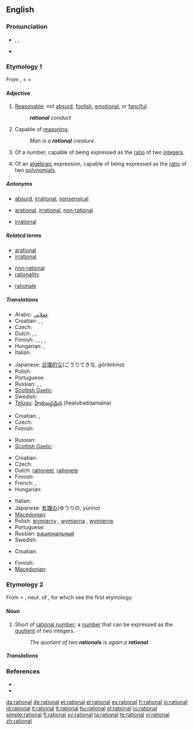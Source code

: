 {{was wotd|2009|January|20}}
==English==

===Pronunciation===
* {{enPR|ră'sh(ə)nəl}}, {{IPA|/ˈræʃ(ə)nəl/}}, {{SAMPA|/"r{S(@)n@l/}}
* {{audio|en-us-rational.ogg|Audio (US)}}

===Etymology 1===
From {{etyl|fro}} {{term|rationel}}, {{term|rational|lang=fro}} < {{etyl|la}} {{term|rationalis||of or belonging to reason, rational, reasonable}} < {{term|ratio||reason}}

====Adjective====
{{en-adj}}

# [[reasonable|Reasonable]]; not [[absurd]], [[foolish]], [[emotional]], or [[fanciful]].
#: '''''rational''' conduct''
# Capable of [[reasoning]].
#: ''Man is a '''rational''' creature.''
# {{arithmetic|no {{compar}} or {{superl}}}} Of a number, capable of being expressed as the [[ratio]] of two [[integer]]s.
# {{arithmetic|no {{compar}} or {{superl}}}} Of an [[algebraic]] expression, capable of being expressed as the [[ratio]] of two [[polynomial]]s.

=====Antonyms=====
* {{sense|reasonable}} [[absurd]], [[irrational]], [[nonsensical]]
* {{sense|capable of reasoning}} [[arational]], [[irrational]], [[non-rational]]
* {{sense|arithmetic}} [[irrational]]

=====Related terms=====
{{rel-top3|Terms etymologically related to "rational"}}
* [[arational]]
* [[irrational]]
{{rel-mid3}}
* [[non-rational]]
* [[rationality]]
{{rel-mid3}}
* [[rationale]]
{{rel-bottom}}

=====Translations=====
{{trans-top|reasonable; not absurd}}
* Arabic: [[عقلاني]]
* Croatian: {{t-|hr|racionalan|alt=rȁcionālan}}, {{t-|hr|razuman|alt=rȁzūman}}, {{t-|hr|razborit|alt=rázborit}}
* Czech: {{t-|cs|racionální}}
* Dutch: {{t|nl|rationeel}}, {{t+|nl|redelijk}}, {{t-|nl|verstandelijk}}
* Finnish: {{t-|fi|järkevä}}, {{t-|fi|järjellinen}}, {{t-|fi|järkiperäinen}}, {{t|fi|järkeenkäypä}}, {{t+|fi|rationaalinen}}
* Hungarian: {{t+|hu|racionális}}, {{t|hu|ésszerű}}
* Italian: {{t+|it|razionale}}
{{trans-mid}}
* Japanese: [[合理的な]](ごうりてきな, ''gōritekina'')
* Polish: {{t|pl|racjonalny}}
* Portuguese: {{t+|pt|racional}}
* Russian: {{t+|ru|рациональный|sc=Cyrl}}, {{t+|ru|целесообразный|sc=Cyrl}}, {{t+|ru|рассудительный|sc=Cyrl}}
* [[Scottish Gaelic]]: {{t-|gd|ciallach|xs=Scottish Gaelic}}
* Swedish: {{t+|sv|rationell}}
* [[Telugu]]: [[హేతుబద్దమైన]] (heatubaddamaina)
{{trans-bottom}}

{{trans-top|capable of reasoning}}
* Croatian: {{t-|hr|racionalan|alt=rȁcionālan}}, {{t-|hr|razuman|alt=rȁzūman}}
* Czech: {{t-|cs|racionální}}
* Finnish: {{t+|fi|rationaalinen}}
{{trans-mid}}
* Russian: {{t+|ru|мыслящий|sc=Cyrl}}
* [[Scottish Gaelic]]: {{t-|gd|ciallach|xs=Scottish Gaelic}}
{{trans-bottom}}

{{trans-top|arithmetic: of a number}}
* Croatian: {{t-|hr|racionalan|alt=rȁcionālan}}
* Czech: {{t-|cs|racionální}}
* Dutch: [[rationeel]], [[rationele]]
* Finnish: {{t+|fi|rationaalinen|alt=rationaali-}}
* French: {{t+|fr|rationnel|m}}, {{t+|fr|rationnelle|f}}
* Hungarian: {{t+|hu|racionális}}
{{trans-mid}}
* Italian: {{t+|it|razionale}}
* Japanese: [[有理の]](ゆうりの, ''yūrino'')
* [[Macedonian]]: {{t|mk|рационален|m|tr=racionálen|sc=Cyrl}}
* Polish: [[wymierny]] {{m}}, [[wymierna]] {{f}}, [[wymierne]] {{n}}
* Portuguese: {{t+|pt|racional}}
* Russian: [[рациональный]]
* Swedish: {{t+|sv|rationell}}
{{trans-bottom}}

{{trans-top|arithmetic: of an algebraic expression}}
* Croatian: {{t-|hr|racionalan|alt=rȁcionālan}}
{{trans-mid}}
* Finnish: {{t+|fi|rationaalinen|alt=rationaali-}}
* [[Macedonian]]: {{t|mk|рационален|m|tr=racionálen|sc=Cyrl}}
{{trans-bottom}}

===Etymology 2===
From {{etyl|fro}} {{term|rational|lang=fro}} < {{ML.}} {{term|rationale||a pontifical stole, a pallium, an ornament worn over the chasuble}}, neut. of {{etyl|la}} {{term|rationalis||rational}}, for which see the first etymology.

====Noun====
{{en-noun}}

# {{mathematics}} Short of [[rational number]]; a [[number]] that can be expressed as the [[quotient]] of two integers.
#: ''The quotient of two '''rationals''' is again a '''rational'''.''

=====Translations=====
{{trans-see|rational number}}

===References===
* {{R:Webster 1913}}
* {{R:Century 1911}}

[[da:rational]]
[[de:rational]]
[[et:rational]]
[[el:rational]]
[[es:rational]]
[[fr:rational]]
[[io:rational]]
[[id:rational]]
[[it:rational]]
[[lt:rational]]
[[hu:rational]]
[[pl:rational]]
[[ru:rational]]
[[simple:rational]]
[[fi:rational]]
[[sv:rational]]
[[ta:rational]]
[[te:rational]]
[[vi:rational]]
[[zh:rational]]